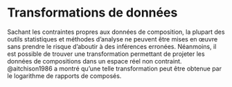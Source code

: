 # Transformations de données {#coda-transformations}

Sachant les contraintes propres aux données de composition, la plupart des outils statistiques et méthodes d'analyse ne peuvent être mises en œuvre sans prendre le risque d'aboutir à des inférences erronées. Néanmoins, il est possible de trouver une transformation permettant de projeter les données de compositions dans un espace réel non contraint. @aitchison1986 a montré qu'une telle transformation peut être obtenue par le logarithme de rapports de composés.
